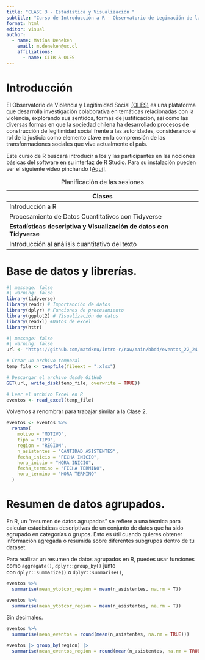 ```yaml
---
title: "CLASE 3 - Estadística y Visualización "
subtitle: "Curso de Introducción a R - Observatorio de Legimación de la Violencia (OLES)"
format: html
editor: visual
author:
  - name: Matías Deneken
    email: m.deneken@uc.cl
    affiliations:
      - name: CIIR & OLES
---
```


# Introducción

El Observatorio de Violencia y Legitimidad Social [(OLES)](https://oles2.netlify.app) es una plataforma que desarrolla investigación colaborativa en temáticas relacionadas con la violencia, explorando sus sentidos, formas de justificación, así como las diversas formas en que la sociedad chilena ha desarrollado procesos de construcción de legitimidad social frente a las autoridades, considerando el rol de la justicia como elemento clave en la comprensión de las transformaciones sociales que vive actualmente el país.

Este curso de R buscará introducir a los y las participantes en las nociones básicas del software en su interfaz de R Studio. Para su instalación pueden ver el siguiente vídeo pinchando [\[Aquí\]](https://www.youtube.com/watch?v=RtkCAKXsVbw&t=204s).

| Clases                                                              |
|---------------------------------------------------------------------|
| Introducción a R                                                    |
| Procesamiento de Datos Cuantitativos con Tidyverse                  |
| **Estadísticas descriptiva y Visualización de datos con Tidyverse** |
| Introducción al análisis cuantitativo del texto                     |

: Planificación de las sesiones

# Base de datos y librerías.

```r
#| message: false
#| warning: false
library(tidyverse)
library(readr) # Importanción de datos
library(dplyr) # Funciones de procesamiento
library(ggplot2) # Visualización de datos
library(readxl) #Datos de excel
library(httr)
```

```r
#| message: false
#| warning: false
url <- "https://github.com/matdknu/intro-r/raw/main/bbdd/eventos_22_24.xlsx"

# Crear un archivo temporal
temp_file <- tempfile(fileext = ".xlsx")

# Descargar el archivo desde GitHub
GET(url, write_disk(temp_file, overwrite = TRUE))

# Leer el archivo Excel en R
eventos <- read_excel(temp_file)
```

Volvemos a renombrar para trabajar similar a la Clase 2.

```r
eventos <- eventos %>%
  rename(
    motivo = "MOTIVO",
    tipo = "TIPO",
    region = "REGION",
    n_asistentes = "CANTIDAD ASISTENTES",
    fecha_inicio = "FECHA INICIO",
    hora_inicio = "HORA INICIO",
    fecha_termino = "FECHA TERMINO",
    hora_termino = "HORA TERMINO"
  )
```

# Resumen de datos agrupados. 

En R, un "resumen de datos agrupados" se refiere a una técnica para calcular estadísticas descriptivas de un conjunto de datos que ha sido agrupado en categorías o grupos. Esto es útil cuando quieres obtener información agregada o resumida sobre diferentes subgrupos dentro de tu dataset.

Para realizar un resumen de datos agrupados en R, puedes usar funciones como `aggregate()`, `dplyr::group_by()` junto con `dplyr::summarize()` o `dplyr::summarise()`,

```r
eventos %>% 
  summarise(mean_ytotcor_region = mean(n_asistentes, na.rm = T))
```

```r
eventos %>% 
  summarise(mean_ytotcor_region = mean(n_asistentes, na.rm = T))
```

Sin decimales.

```r
eventos %>% 
  summarise(mean_eventos = round(mean(n_asistentes, na.rm = TRUE)))

```

```r
eventos |> group_by(region) |> 
  summarise(mean_eventos_region = round(mean(n_asistentes, na.rm = TRUE)))
```
